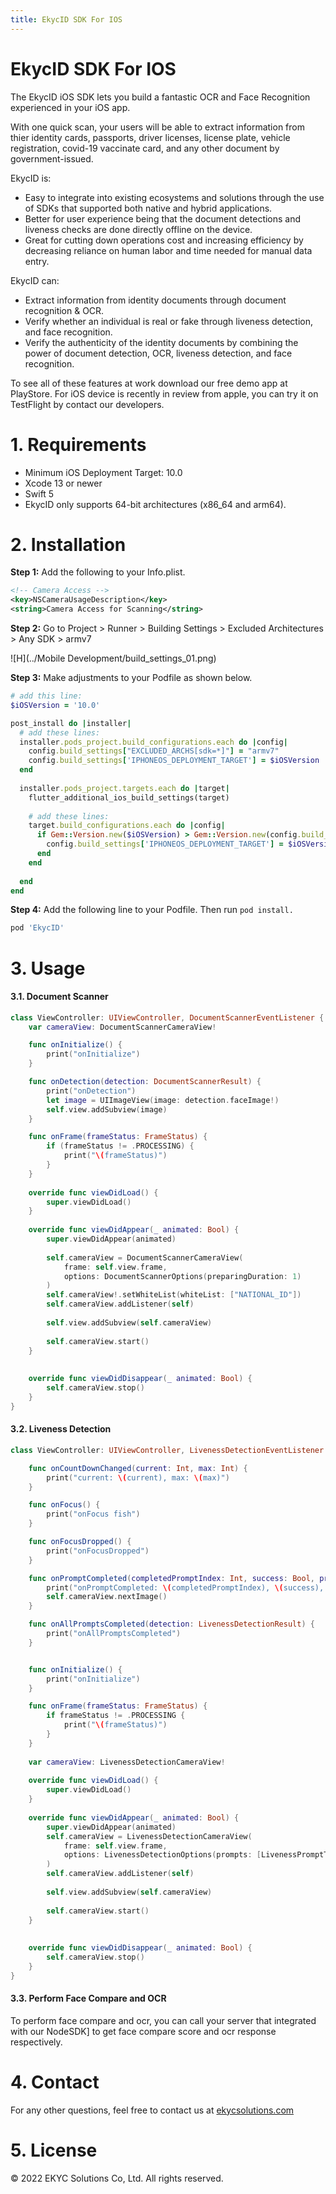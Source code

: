 ```yaml
---
title: EkycID SDK For IOS
---
```


# EkycID SDK For IOS


The EkycID iOS SDK lets you build a fantastic OCR and Face Recognition experienced in your iOS app.

With one quick scan, your users will be able to extract information from thier identity cards, passports, driver licenses, license plate, vehicle registration, covid-19 vaccinate card, and any other document by government-issued.


EkycID is:
* Easy to integrate into existing ecosystems and solutions through the use of SDKs that supported both native and hybrid applications.
* Better for user experience being that the document detections and liveness checks are done directly offline on the device.
* Great for cutting down operations cost and increasing efficiency by decreasing reliance on human labor and time needed for manual data entry. 


EkycID can:
* Extract information from identity documents through document recognition & OCR.
* Verify whether an individual is real or fake through liveness detection, and face recognition. 
* Verify the authenticity of the identity documents by combining the power of document detection, OCR, liveness detection, and face recognition. 


To see all of these features at work download our free demo app at PlayStore. For iOS device is recently in review from apple, you can try it on TestFlight by contact our developers.

# 1. Requirements

- Minimum iOS Deployment Target: 10.0
- Xcode 13 or newer
- Swift 5
- EkycID only supports 64-bit architectures (x86_64 and arm64).

# 2. Installation

**Step 1:** Add the following to your Info.plist.
```xml
<!-- Camera Access -->
<key>NSCameraUsageDescription</key>
<string>Camera Access for Scanning</string>
```

**Step 2:** Go to Project > Runner > Building Settings > Excluded Architectures > Any SDK > armv7

![H](../Mobile Development/build_settings_01.png)

**Step 3:** Make adjustments to your Podfile as shown below.

```ruby
# add this line:
$iOSVersion = '10.0'

post_install do |installer|
  # add these lines:
  installer.pods_project.build_configurations.each do |config|
    config.build_settings["EXCLUDED_ARCHS[sdk=*]"] = "armv7"
    config.build_settings['IPHONEOS_DEPLOYMENT_TARGET'] = $iOSVersion
  end
  
  installer.pods_project.targets.each do |target|
    flutter_additional_ios_build_settings(target)
    
    # add these lines:
    target.build_configurations.each do |config|
      if Gem::Version.new($iOSVersion) > Gem::Version.new(config.build_settings['IPHONEOS_DEPLOYMENT_TARGET'])
        config.build_settings['IPHONEOS_DEPLOYMENT_TARGET'] = $iOSVersion
      end
    end
    
  end
end
```

**Step 4:** Add the following line to your Podfile. Then run `pod install.`

```ruby
pod 'EkycID'
```

# 3. Usage

#### 3.1. Document Scanner

```swift
class ViewController: UIViewController, DocumentScannerEventListener {
    var cameraView: DocumentScannerCameraView!

    func onInitialize() {
        print("onInitialize")
    }

    func onDetection(detection: DocumentScannerResult) {
        print("onDetection")
        let image = UIImageView(image: detection.faceImage!)
        self.view.addSubview(image)
    }

    func onFrame(frameStatus: FrameStatus) {
        if (frameStatus != .PROCESSING) {
            print("\(frameStatus)")
        }
    }
    
    override func viewDidLoad() {
        super.viewDidLoad()
    }
    
    override func viewDidAppear(_ animated: Bool) {
        super.viewDidAppear(animated)
        
        self.cameraView = DocumentScannerCameraView(
            frame: self.view.frame,
            options: DocumentScannerOptions(preparingDuration: 1)
        )
        self.cameraView!.setWhiteList(whiteList: ["NATIONAL_ID"])
        self.cameraView.addListener(self)
        
        self.view.addSubview(self.cameraView)
        
        self.cameraView.start()
    }
    
    
    override func viewDidDisappear(_ animated: Bool) {
        self.cameraView.stop()
    }
}
```

#### 3.2. Liveness Detection

```swift
class ViewController: UIViewController, LivenessDetectionEventListener {

    func onCountDownChanged(current: Int, max: Int) {
        print("current: \(current), max: \(max)")
    }

    func onFocus() {
        print("onFocus fish")
    }

    func onFocusDropped() {
        print("onFocusDropped")
    }

    func onPromptCompleted(completedPromptIndex: Int, success: Bool, progress: Float) {
        print("onPromptCompleted: \(completedPromptIndex), \(success), \(progress)")
        self.cameraView.nextImage()
    }

    func onAllPromptsCompleted(detection: LivenessDetectionResult) {
        print("onAllPromptsCompleted")
    }


    func onInitialize() {
        print("onInitialize")
    }

    func onFrame(frameStatus: FrameStatus) {
        if frameStatus != .PROCESSING {
            print("\(frameStatus)")
        }
    }
    
    var cameraView: LivenessDetectionCameraView!
    
    override func viewDidLoad() {
        super.viewDidLoad()
    }
    
    override func viewDidAppear(_ animated: Bool) {
        super.viewDidAppear(animated)
        self.cameraView = LivenessDetectionCameraView(
            frame: self.view.frame,
            options: LivenessDetectionOptions(prompts: [LivenessPromptType.BLINKING, LivenessPromptType.LOOK_RIGHT], promptTimerCountDownSec: 5)
        )
        self.cameraView.addListener(self)
        
        self.view.addSubview(self.cameraView)
        
        self.cameraView.start()
    }
    
    
    override func viewDidDisappear(_ animated: Bool) {
        self.cameraView.stop()
    }
}

```

#### 3.3. Perform Face Compare and OCR

To perform face compare and ocr, you can call your server that integrated with our NodeSDK] to get face compare score and ocr response respectively.

# 4. Contact
<p>For any other questions, feel free to contact us at 
  <a href="https://ekycsolutions.com/">ekycsolutions.com</a>
</p>

# 5. License
© 2022 EKYC Solutions Co, Ltd. All rights reserved.